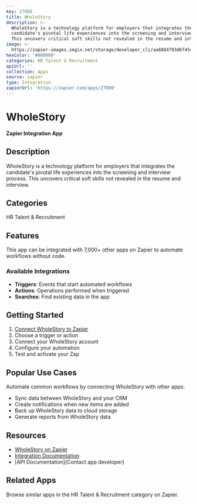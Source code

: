```yaml
---
key: 27088
title: WholeStory
description: >-
  WholeStory is a technology platform for employers that integrates the
  candidate's pivotal life experiences into the screening and interview process.
  This uncovers critical soft skills not revealed in the resume and interview.
image: >-
  https://zapier-images.imgix.net/storage/developer_cli/aa6884793d6f4547f28cff5154d9b321.png?auto=format%2Ccompress&ixlib=python-3.0.0&q=50
hexColor: '#000000'
categories: HR Talent & Recruitment
apiUrl: ''
collection: Apps
source: zapier
type: Integration
zapierUrl: 'https://zapier.com/apps/27088'
---
```

# WholeStory

**Zapier Integration App**

## Description

WholeStory is a technology platform for employers that integrates the candidate's pivotal life experiences into the screening and interview process. This uncovers critical soft skills not revealed in the resume and interview.

## Categories

HR Talent & Recruitment

## Features

This app can be integrated with 7,000+ other apps on Zapier to automate workflows without code.

### Available Integrations

- **Triggers**: Events that start automated workflows
- **Actions**: Operations performed when triggered
- **Searches**: Find existing data in the app

## Getting Started

1. [Connect WholeStory to Zapier](https://zapier.com/apps/27088)
2. Choose a trigger or action
3. Connect your WholeStory account
4. Configure your automation
5. Test and activate your Zap

## Popular Use Cases

Automate common workflows by connecting WholeStory with other apps:

- Sync data between WholeStory and your CRM
- Create notifications when new items are added
- Back up WholeStory data to cloud storage
- Generate reports from WholeStory data

## Resources

- [WholeStory on Zapier](https://zapier.com/apps/27088)
- [Integration Documentation](https://zapier.com/apps/27088/integrations)
- [API Documentation](Contact app developer)

## Related Apps

Browse similar apps in the HR Talent & Recruitment category on Zapier.
